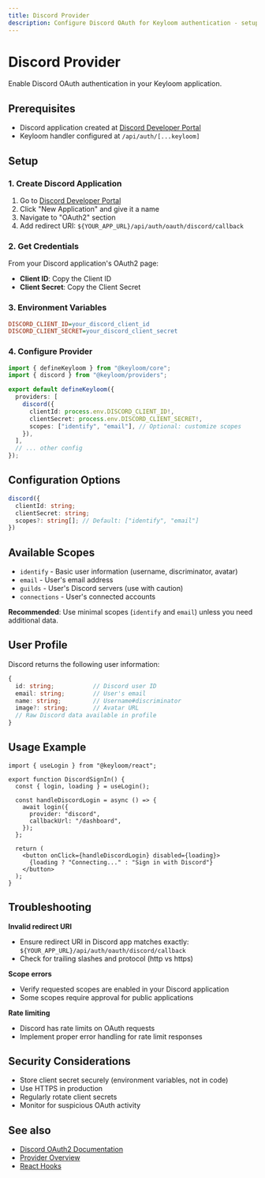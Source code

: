 ```yaml
---
title: Discord Provider
description: Configure Discord OAuth for Keyloom authentication - setup, scopes, and best practices.
---
```


# Discord Provider

Enable Discord OAuth authentication in your Keyloom application.

## Prerequisites

- Discord application created at [Discord Developer Portal](https://discord.com/developers/applications)
- Keyloom handler configured at `/api/auth/[...keyloom]`

## Setup

### 1. Create Discord Application

1. Go to [Discord Developer Portal](https://discord.com/developers/applications)
2. Click "New Application" and give it a name
3. Navigate to "OAuth2" section
4. Add redirect URI: `${YOUR_APP_URL}/api/auth/oauth/discord/callback`

### 2. Get Credentials

From your Discord application's OAuth2 page:

- **Client ID**: Copy the Client ID
- **Client Secret**: Copy the Client Secret

### 3. Environment Variables

```ini title=".env.local"
DISCORD_CLIENT_ID=your_discord_client_id
DISCORD_CLIENT_SECRET=your_discord_client_secret
```

### 4. Configure Provider

```ts title="keyloom.config.ts"
import { defineKeyloom } from "@keyloom/core";
import { discord } from "@keyloom/providers";

export default defineKeyloom({
  providers: [
    discord({
      clientId: process.env.DISCORD_CLIENT_ID!,
      clientSecret: process.env.DISCORD_CLIENT_SECRET!,
      scopes: ["identify", "email"], // Optional: customize scopes
    }),
  ],
  // ... other config
});
```

## Configuration Options

```ts
discord({
  clientId: string;
  clientSecret: string;
  scopes?: string[]; // Default: ["identify", "email"]
})
```

## Available Scopes

- `identify` - Basic user information (username, discriminator, avatar)
- `email` - User's email address
- `guilds` - User's Discord servers (use with caution)
- `connections` - User's connected accounts

**Recommended**: Use minimal scopes (`identify` and `email`) unless you need additional data.

## User Profile

Discord returns the following user information:

```ts
{
  id: string;           // Discord user ID
  email: string;        // User's email
  name: string;         // Username#discriminator
  image?: string;       // Avatar URL
  // Raw Discord data available in profile
}
```

## Usage Example

```tsx title="components/DiscordSignIn.tsx"
import { useLogin } from "@keyloom/react";

export function DiscordSignIn() {
  const { login, loading } = useLogin();

  const handleDiscordLogin = async () => {
    await login({
      provider: "discord",
      callbackUrl: "/dashboard",
    });
  };

  return (
    <button onClick={handleDiscordLogin} disabled={loading}>
      {loading ? "Connecting..." : "Sign in with Discord"}
    </button>
  );
}
```

## Troubleshooting

**Invalid redirect URI**
- Ensure redirect URI in Discord app matches exactly: `${YOUR_APP_URL}/api/auth/oauth/discord/callback`
- Check for trailing slashes and protocol (http vs https)

**Scope errors**
- Verify requested scopes are enabled in your Discord application
- Some scopes require approval for public applications

**Rate limiting**
- Discord has rate limits on OAuth requests
- Implement proper error handling for rate limit responses

## Security Considerations

- Store client secret securely (environment variables, not in code)
- Use HTTPS in production
- Regularly rotate client secrets
- Monitor for suspicious OAuth activity

## See also

- [Discord OAuth2 Documentation](https://discord.com/developers/docs/topics/oauth2)
- [Provider Overview](/docs/providers/overview)
- [React Hooks](/docs/react/hooks)
